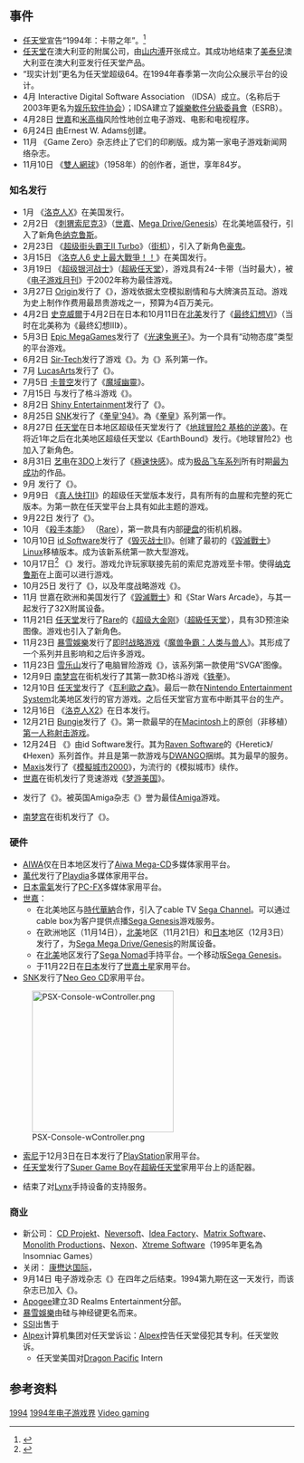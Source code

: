 {{NoteTA
 | G1 = Games
}}

== 事件 ==

* [[任天堂|任天堂]]宣告“1994年：卡带之年”。<ref>{{cite web|url=http://www.thefreelibrary.com/'SHOWTIME'+AT+THE+NINTENDO+BOOTH+FOR+THE+WINTER+CONSUMER+ELECTRONICS...-a014671344|title=Showtime at the Nintendo Booth for the Winter Consumer Electronics Show|publisher=Free Library|date=January 5, 1994|accessdate=February 10, 2014|archive-date=2016-03-16|archive-url=https://web.archive.org/web/20160316082237/http://www.thefreelibrary.com/%27SHOWTIME%27+AT+THE+NINTENDO+BOOTH+FOR+THE+WINTER+CONSUMER+ELECTRONICS...-a014671344|dead-url=no}}</ref>
* [[任天堂|任天堂]]在澳大利亚的附属公司，{{tsl|en|Nintendo Australia||任天堂澳大利亚}}由[[山内溥|山内溥]]开张成立。其成功地结束了[[美泰兒|美泰兒]]澳大利亚在澳大利亚发行任天堂产品。
* “现实计划”更名为任天堂超级64。在1994年春季第一次向公众展示平台的设计。
* 4月 Interactive Digital Software Association （IDSA）成立。（名称后于2003年更名为[[娱乐软件协会|娱乐软件协会]]）；IDSA建立了[[娛樂軟件分級委員會|娛樂軟件分級委員會]]（ESRB）。
* 4月28日 [[世嘉|世嘉]]和[[米高梅|米高梅]]风险性地创立电子游戏、电影和电视程序。
* 6月24日 {{tsl|en|Computer Game Developers Association||Computer Game Developers Association}}由Ernest W. Adams创建。
* 11月 《Game Zero》杂志终止了它们的印刷版。成为第一家电子游戏新闻网络杂志。
* 11月10日 《[[雙人網球|雙人網球]]》（1958年）的创作者，{{tsl|en|William Higinbotham||William Higinbotham}}逝世，享年84岁。

=== 知名发行 ===

* 1月 《[[洛克人X系列|洛克人X]]》在美国发行。
* 2月2日 《[[刺猬索尼克3|刺猬索尼克3]]》（[[世嘉|世嘉]]、[[Mega_Drive|Mega Drive/Genesis]]）在北美地區發行，引入了新角色[[纳克鲁斯|纳克鲁斯]]。
* 2月23日 《[[Super_Street_Fighter_II_Turbo|超级街头霸王II Turbo]]》（[[街机|街机]]），引入了新角色[[豪鬼|豪鬼]]。
* 3月15日 《[[洛克人6_史上最大戰爭！！|洛克人6 史上最大戰爭！！]]》在美国发行。
* 3月19日 《[[超级银河战士|超级银河战士]]》（[[超級任天堂|超級任天堂]]），游戏具有24-{{tsl|en|megabit||megabit}}卡带（当时最大），被《[[电子游戏月刊|电子游戏月刊]]》于2002年称为最佳游戏。
* 3月27日 [[Origin_Systems|Origin]]发行了《{{tsl|en|Wing Commander III: Heart of the Tiger||Wing Commander III: Heart of the Tiger}}》，游戏依据太空模拟剧情和与大牌演员互动。游戏为史上制作作费用最昂贵游戏之一，预算为4百万美元。
* 4月2日 [[史克威爾|史克威爾]]于4月2日在日本和10月11日在[[北美洲|北美]]发行了《[[最终幻想VI|最终幻想VI]]》（当时在北美称为《最终幻想III》）。
* 5月3日 [[Epic_Games|Epic MegaGames]]发行了《[[光速兔崽子|光速兔崽子]]》。为一个具有“动物态度”类型的平台游戏。
* 6月2日 [[Sir-Tech|Sir-Tech]]发行了{{tsl|en|turn-based tactics||回合制策略}}游戏《{{tsl|en|Jagged Alliance||Jagged Alliance}}》。为《{{tsl|en|Jagged Alliance (series)||Jagged Alliance}}》系列第一作。
* 7月 [[LucasArts|LucasArts]]发行了《{{tsl|en|Star Wars: TIE Fighter||TIE Fighter}}》。
* 7月5日 [[卡普空|卡普空]]发行了《[[魔域幽靈|魔域幽靈]]》。
* 7月15日 {{tsl|en|Acclaim Entertainment||Acclaim Entertainment}}与{{tsl|en|Mirage Technologies (Multimedia) Ltd.||Mirage}}发行了格斗游戏《{{tsl|en|Rise of the Robots||Rise of the Robots}}》。
* 8月2日 [[Shiny_Entertainment|Shiny Entertainment]]发行了《{{tsl|en|Earthworm Jim||Earthworm Jim}}》。
* 8月25日 [[SNK|SNK]]发行了《[[拳皇'94|拳皇'94]]》。為《[[拳皇系列|拳皇]]》系列第一作。
* 8月27日 [[任天堂|任天堂]]在日本地区超级任天堂发行了《[[地球冒险2_基格的逆袭|地球冒险2 基格的逆袭]]》。在将近1年之后在北美地区超级任天堂以《EarthBound》发行。《地球冒险2》也加入了新角色{{tsl|en|Ness (character)|奈斯}}。
* 8月31日 [[艺电|艺电]]在[[3DO|3DO]]上发行了《[[極速快感_(1994年遊戲)|極速快感]]》。成为[[极品飞车系列|极品飞车系列]]所有时期[[电子游戏系列销量排行列表|最为成功]]的作品。
* 9月 {{tsl|en|MicroProse||MicroProse}}发行了《{{tsl|en|Master of Magic||Master of Magic}}》。
* 9月9日 《[[真人快打II|真人快打II]]》的超级任天堂版本发行，具有所有的血腥和完整的死亡版本。为第一款在任天堂平台上具有如此主题的游戏。
* 9月22日 {{tsl|en|Looking Glass Studios||Looking Glass Studios}}发行了《{{tsl|en|System Shock||System Shock}}》。
* 10月 《[[殺手本能|殺手本能]]》 （[[Rare|Rare]]），第一款具有内部[[硬盘|硬盘]]的街机机器。
* 10月10日 [[id_Software|id Software]]发行了《[[毁灭战士II|毁灭战士II]]》。{{tsl|en|Dave D. Taylor||Dave D. Taylor}}创建了最初的《[[毀滅戰士_(1993年遊戲)|毀滅戰士]]》[[Linux|Linux]]移植版本。成为该新系统第一款大型游戏。
* 10月17日<ref>{{cite web |url=http://www.gamefaqs.com/genesis/586468-sonic-and-knuckles/data |title=Sonic & Knuckles Release Information for Genesis |publisher=GameFAQs |date=October 17, 1994 |accessdate=November 5, 2012 |archive-date=2012-10-31 |archive-url=https://web.archive.org/web/20121031063014/http://www.gamefaqs.com/genesis/586468-sonic-and-knuckles/data |dead-url=no }}</ref> 《{{tsl|en|Sonic & Knuckles||Sonic & Knuckles}}》发行。游戏允许玩家联接先前的索尼克游戏至卡带。使得[[纳克鲁斯|纳克鲁斯]]在上面可以进行游戏。
* 10月25日 {{tsl|en|MicroProse||MicroProse}}发行了《{{tsl|en|UFO: Enemy Unknown||UFO: Enemy Unknown}}》，以及年度战略游戏《{{tsl|en|Master of Orion||Master of Orion}}》。
* 11月 世嘉在欧洲和美国发行了《[[毀滅戰士_(1993年遊戲)|毀滅戰士]]》和《Star Wars Arcade》，与其一起发行了32X附属设备。
* 11月21日 [[任天堂|任天堂]]发行了[[Rare|Rare]]的《[[超级大金刚|超级大金刚]]》（[[超級任天堂|超級任天堂]]），具有3D预渲染图像。游戏也引入了新角色{{tsl|en|Diddy Kong|狄狄剛}}。
* 11月23日 [[暴雪娛樂|暴雪娛樂]]发行了[[即时战略游戏|即时战略游戏]]《[[魔兽争霸：人类与兽人|魔兽争霸：人类与兽人]]》。其形成了一个系列并且影响和之后许多游戏。
* 11月23日 [[雪乐山|雪乐山]]发行了电脑冒险游戏《{{tsl|en|King's Quest VII: The Princeless Bride||King's Quest VII: The Princeless Bride}}》，该系列第一款使用“SVGA”图像。
* 12月9日 [[南梦宫|南梦宫]]在街机发行了其第一款3D格斗游戏《[[铁拳_(游戏)|铁拳]]》。
* 12月10日 [[任天堂|任天堂]]发行了《[[瓦利歐之森|瓦利歐之森]]》。最后一款在[[红白机|Nintendo Entertainment System]]北美地区发行的官方游戏。之后任天堂官方宣布中断其平台的生产。
* 12月16日 《[[洛克人X2|洛克人X2]]》在日本发行。
* 12月21日 [[Bungie|Bungie]]发行了《{{tsl|en|Marathon (computer game)||Marathon}}》。第一款最早的在[[Mac系列|Macintosh]]上的原创（非移植）[[第一人称射击游戏|第一人称射击游戏]]。
* 12月24日 《{{tsl|en|Heretic (video game)||Heretic}}》由id Software发行。其为[[Raven_Software|Raven Software]]的《Heretic》/《Hexen》系列首作。并且是第一款游戏与[[DWANGO|DWANGO]]捆绑。其为最早的{{tsl|en|online multiplayer||在线多人游戏}}服务。
* [[Maxis|Maxis]]发行了《[[模擬城市2000|模擬城市2000]]》，为流行的《模拟城市》续作。
* [[世嘉|世嘉]]在街机发行了竞速游戏《[[梦游美国_(游戏)|梦游美国]]》。
* {{tsl|en|Sensible Software||Sensible Software}}发行了《{{tsl|en|Sensible Soccer (series)||Sensible World of Soccer}}》。被英国Amiga杂志《{{tsl|en|Amiga Power||Amiga Power}}》誉为最佳[[Amiga|Amiga]]游戏。
* [[南梦宫|南梦宫]]在街机发行了《{{tsl|en|Point Blank (1994 video game)||Point Blank}}》。

=== 硬件 ===

* [[AIWA|AIWA]]仅在日本地区发行了[[Mega_Drive|Aiwa Mega-CD]]多媒体家用平台。
* [[萬代|萬代]]发行了[[Playdia|Playdia]]多媒体家用平台。
* [[日本電氣|日本電氣]]发行了[[PC-FX|PC-FX]]多媒体家用平台。
* [[世嘉|世嘉]]：
** 在北美地区与[[時代華納|時代華納]]合作，引入了cable TV [[Sega_Channel|Sega Channel]]。可以通过cable box为客户提供点播[[Mega_Drive|Sega Genesis]]游戏服务。
** 在欧洲地区（11月14日），[[北美洲|北美]]地区（11月21日）和[[日本|日本]]地区（12月3日）发行了{{tsl|en|Sega 32X||Sega 32X}}，为[[Mega_Drive|Sega Mega Drive/Genesis]]的附属设备。
** 在[[北美洲|北美]]地区发行了[[Sega_Nomad|Sega Nomad]]手持平台。一个移动版[[Mega_Drive|Sega Genesis]]。
** 于11月22日在[[日本|日本]]发行了[[世嘉土星|世嘉土星]]家用平台。
* [[SNK|SNK]]发行了[[Neo_Geo_CD|Neo Geo CD]]家用平台。

[[File:PSX-Console-wController.png|250px]]

* [[索尼|索尼]]于12月3日在日本发行了[[PlayStation_(遊戲機)|PlayStation]]家用平台。
* [[任天堂|任天堂]]发行了[[Super_Game_Boy|Super Game Boy]]在[[超級任天堂|超級任天堂]]家用平台上的适配器。
* {{tsl|en|Atari Corporation||Atari Corporation}}结束了对[[雅达利Lynx|Lynx]]手持设备的支持服务。

=== 商业 ===

* 新公司： [[CD_Projekt|CD Projekt]]、[[Neversoft|Neversoft]]、[[Idea_Factory|Idea Factory]]、[[Matrix_Software|Matrix Software]]、[[Monolith_Productions|Monolith Productions]]、[[Nexon|Nexon]]、[[Insomniac_Games|Xtreme Software]]（1995年更名為Insomniac Games）
* 关闭： [[康懋达国际|康懋达国际]]，{{tsl|en|Tradewest||Tradewest}}
* 9月14日 电子游戏杂志《{{tsl|en|Nintendomagasinet||Nintendomagasinet}}》在四年之后结束。1994第九期在这一天发行，而该杂志已加入《{{tsl|en|Super PLAY||Super Power}}》。
* [[3D_Realms|Apogee]]建立3D Realms Entertainment分部。
* [[暴雪娛樂|暴雪娛樂]]由硅与神经键更名而来。
* [[Strategic_Simulations|SSI]]出售于{{tsl|en|Mindscape||Mindscape}}
* [[Alpex|Alpex]]计算机集团对任天堂诉讼：[[Alpex|Alpex]]控告任天堂侵犯其专利。任天堂败诉。
** 任天堂美国对[[Dragon_Pacific|Dragon Pacific]] Intern

== 参考资料 ==
{{Reflist}}

{{电子游戏史}}

{{DEFAULTSORT:1994 In Video Gaming}}
[[Category:1990年代电子游戏界|1994]]
[[Category:1994年电子游戏界|]]
[[Category:1994年|Video gaming]]